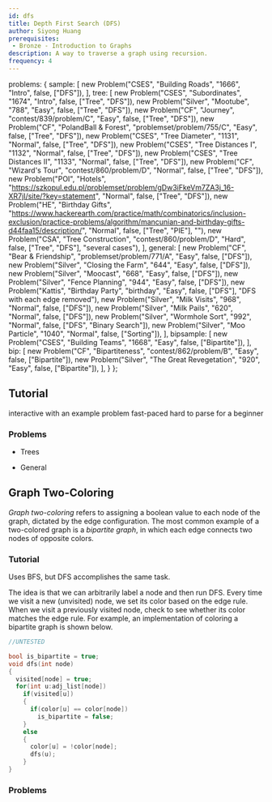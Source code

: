 ```yaml
---
id: dfs
title: Depth First Search (DFS)
author: Siyong Huang
prerequisites: 
 - Bronze - Introduction to Graphs
description: A way to traverse a graph using recursion.
frequency: 4
---
```



  problems: {
    sample: [
      new Problem("CSES", "Building Roads", "1666", "Intro", false, ["DFS"]),
    ],
    tree: [
      new Problem("CSES", "Subordinates", "1674", "Intro", false, ["Tree", "DFS"]),
      new Problem("Silver", "Mootube", "788", "Easy", false, ["Tree", "DFS"]),
      new Problem("CF", "Journey", "contest/839/problem/C", "Easy", false, ["Tree", "DFS"]),
      new Problem("CF", "PolandBall & Forest", "problemset/problem/755/C", "Easy", false, ["Tree", "DFS"]),
      new Problem("CSES", "Tree Diameter", "1131", "Normal", false, ["Tree", "DFS"]),
      new Problem("CSES", "Tree Distances I", "1132", "Normal", false, ["Tree", "DFS"]),
      new Problem("CSES", "Tree Distances II", "1133", "Normal", false, ["Tree", "DFS"]),
      new Problem("CF", "Wizard's Tour", "contest/860/problem/D", "Normal", false, ["Tree", "DFS"]),
      new Problem("POI", "Hotels", "https://szkopul.edu.pl/problemset/problem/gDw3iFkeVm7ZA3j_16-XR7jI/site/?key=statement", "Normal", false, ["Tree", "DFS"]),
      new Problem("HE", "Birthday Gifts", "https://www.hackerearth.com/practice/math/combinatorics/inclusion-exclusion/practice-problems/algorithm/mancunian-and-birthday-gifts-d44faa15/description/", "Normal", false, ["Tree", "PIE"], ""),
      new Problem("CSA", "Tree Construction", "contest/860/problem/D", "Hard", false, ["Tree", "DFS"], "several cases"),
    ],
    general: [
      new Problem("CF", "Bear & Friendship", "problemset/problem/771/A", "Easy", false, ["DFS"]),
      new Problem("Silver", "Closing the Farm", "644", "Easy", false, ["DFS"]),
      new Problem("Silver", "Moocast", "668", "Easy", false, ["DFS"]),
      new Problem("Silver", "Fence Planning", "944", "Easy", false, ["DFS"]),
      new Problem("Kattis", "Birthday Party", "birthday", "Easy", false, ["DFS"], "DFS with each edge removed"),
      new Problem("Silver", "Milk Visits", "968", "Normal", false, ["DFS"]),
      new Problem("Silver", "Milk Pails", "620", "Normal", false, ["DFS"]),
      new Problem("Silver", "Wormhole Sort", "992", "Normal", false, ["DFS", "Binary Search"]),
      new Problem("Silver", "Moo Particle", "1040", "Normal", false, ["Sorting"]),
    ],
    bipsample: [
      new Problem("CSES", "Building Teams", "1668", "Easy", false, ["Bipartite"]),
    ],    
    bip: [
      new Problem("CF", "Bipartiteness", "contest/862/problem/B", "Easy", false, ["Bipartite"]),
      new Problem("Silver", "The Great Revegetation", "920", "Easy", false, ["Bipartite"]),
    ],
  }
};


<problems-list problems={metadata.problems.sample} />

## Tutorial

<resources>
  <resource source="CPH" title="12.1 - DFS, 14 - Tree algorithms" starred></resource>
  <resource source="CSA" title="Depth First Search" url="depth_first_search" starred>interactive</resource>
  <resource source="IUSACO" title="10.4 - Graph Traversal Algorithms"></resource>
  <resource source="PAPS" title="12.2 - Depth-First Search">with an example problem</resource>
  <resource source="CPC" title="7 - Graphs 1" url="07_graphs_1">fast-paced</resource>
  <resource source="cp-algo" title="Depth First Search" url="graph/depth-first-search.html">hard to parse for a beginner</resource>
  <resource source="TC" title="Graphs Section 2" url="introduction-to-graphs-and-their-data-structures-section-2"></resource>
</resources>

### Problems

 - Trees

<problems-list problems={metadata.problems.tree} />

 - General

<problems-list problems={metadata.problems.general} />

## Graph Two-Coloring

*Graph two-coloring* refers to assigning a boolean value to each node of the graph, dictated by the edge configuration.
The most common example of a two-colored graph is a *bipartite graph*, in which each edge connects two nodes of opposite colors.

<problems-list problems={metadata.problems.bipsample} />

### Tutorial

<resources>
  <resource source="IUSACO" title="10.7 - Bipartite Graphs" starred></resource>
  <resource source="CPH" title="12.3 - Graph Traversal: Applications"></resource>
  <resource source="cp-algo" title="Bipartite Check" url="graph/bipartite-check.html">Uses BFS, but DFS accomplishes the same task.</resource>
</resources>
 
The idea is that we can arbitrarily label a node and then run DFS. Every time we visit a new (unvisited) node, we set its color based on the edge rule. When we visit a previously visited node, check to see whether its color matches the edge rule. For example, an implementation of coloring a bipartite graph is shown below.

```cpp
//UNTESTED

bool is_bipartite = true;
void dfs(int node)
{
  visited[node] = true;
  for(int u:adj_list[node])
    if(visited[u])
    {
      if(color[u] == color[node])
        is_bipartite = false;
    }
    else
    {
      color[u] = !color[node];
      dfs(u);
    }
}
```

### Problems

<problems-list problems={metadata.problems.bip} />

